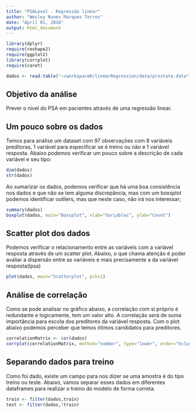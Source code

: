 ```yaml
---
title: "PSALevel - Regressão linear"
author: "Wesley Nunes Marques Torres"
date: "April 01, 2016"
output: html_document
---
```


```r
library(dplyr)
require(reshape2)
require(ggplot2)
library(corrplot)
require(caret)

dados <- read.table("~/workspaceR/linearRegression/data/prostate.data")
```

## Objetivo da análise

Prever o nível do PSA em pacientes através de uma regressão linear.

## Um pouco sobre os dados

Temos para análise um dataset com 97 observações com 8 variáveis preditoras, 1 variável para especificar se é treino ou não e 1 variável resposta. Abaixo podemos verificar um pouco sobre a descrição de cada variável e seu tipo:

```r
dim(dados)
str(dados)
```

Ao sumarizar os dados, podemos verificar que há uma boa consistência nos dados e que não se tem alguma discrepância, mas com um boxsplot podemos identificar outliers, mas que neste caso, não irá nos interessar;

```r
summary(dados)
boxplot(dados, main="Boxsplot", xlab="Variables", ylab="Count")
```

## Scatter plot dos dados

Podemos verificar o relacionamento entre as variáveis com a variável resposta através de um scatter plot. Abaixo, o que chama atenção é poder avaliar a dispersão entre as variáveis e mais precisamente a da variável resposta(lpsa)

```r
plot(dados, main="Scatterplot", pch=1)
```

## Análise de correlação

Como se pode analisar no gráfico abaixo, a correlação com sí próprio é redundante e logicamente, tem um valor alto. A correlação será de suma importância para escola dos preditores da variável resposta. Com o plot abaixo podemos perceber que temos ótimos candidatos para preditores.

```r
correlationMatrix <- cor(dados)
corrplot(correlationMatrix, method="number", type="lower", order="hclust")
```

## Separando dados para treino

Como foi dado, existe um campo para nos dizer se uma amostra é do tipo treino ou teste. Abaixo, vamos separar esses dados em diferentes dataframes para realizar o treino do modelo de forma correta.

```r
train <- filter(dados,train)
test <- filter(dados,!train)
```
